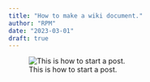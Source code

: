 ```yaml
---
title: "How to make a wiki document."
author: "RPM"
date: "2023-03-01"
draft: true
---
```


![This is how to start a post.](posts/make-gh-blogpost/make-github-blogpost.gif)
